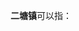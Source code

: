 '''二塘镇'''可以指：
{{PRC admin/disambig|45/03/30/101/000|45/13/23/105/000|52/05/26/117/000}}
{{disambig|cat=三字中国镇名消歧义}}